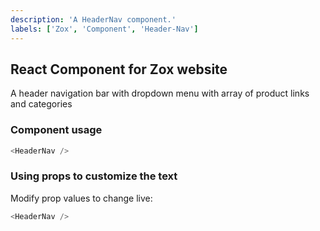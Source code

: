 ```yaml
---
description: 'A HeaderNav component.'
labels: ['Zox', 'Component', 'Header-Nav']
---
```



## React Component for Zox website

A header navigation bar with dropdown menu with array of product links and categories

### Component usage
```js
<HeaderNav />
```

### Using props to customize the text

Modify prop values to change live:
```js live
<HeaderNav />
```
